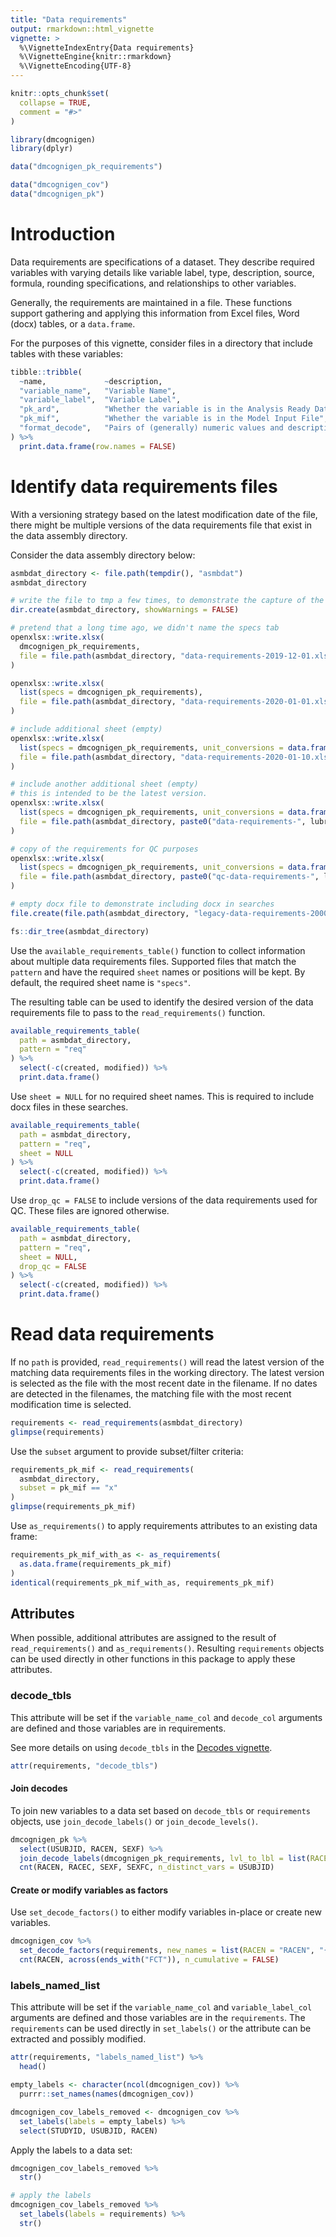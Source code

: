 ```yaml
---
title: "Data requirements"
output: rmarkdown::html_vignette
vignette: >
  %\VignetteIndexEntry{Data requirements}
  %\VignetteEngine{knitr::rmarkdown}
  %\VignetteEncoding{UTF-8}
---
```


```r
knitr::opts_chunk$set(
  collapse = TRUE,
  comment = "#>"
)
```

```r
library(dmcognigen)
library(dplyr)

data("dmcognigen_pk_requirements")

data("dmcognigen_cov")
data("dmcognigen_pk")
```

# Introduction

Data requirements are specifications of a dataset.
They describe required variables with varying details like variable label, type, description, source, formula, rounding specifications, and relationships to other variables. 

Generally, the requirements are maintained in a file. 
These functions support gathering and applying this information from Excel files, Word (docx) tables, or a `data.frame`. 

For the purposes of this vignette, consider files in a directory that include tables with these variables:
```r
tibble::tribble(
  ~name,             ~description,
  "variable_name",   "Variable Name",
  "variable_label",  "Variable Label",
  "pk_ard",          "Whether the variable is in the Analysis Ready Dataset",
  "pk_mif",          "Whether the variable is in the Model Input File",
  "format_decode",   "Pairs of (generally) numeric values and descriptions"
) %>% 
  print.data.frame(row.names = FALSE)
```

# Identify data requirements files

With a versioning strategy based on the latest modification date of the file, there might be multiple versions of the data requirements file that exist in the data assembly directory. 

Consider the data assembly directory below:
```r
asmbdat_directory <- file.path(tempdir(), "asmbdat")
asmbdat_directory
```

```r
# write the file to tmp a few times, to demonstrate the capture of the date in the filename
dir.create(asmbdat_directory, showWarnings = FALSE)

# pretend that a long time ago, we didn't name the specs tab
openxlsx::write.xlsx(
  dmcognigen_pk_requirements,
  file = file.path(asmbdat_directory, "data-requirements-2019-12-01.xlsx")
)

openxlsx::write.xlsx(
  list(specs = dmcognigen_pk_requirements),
  file = file.path(asmbdat_directory, "data-requirements-2020-01-01.xlsx")
)

# include additional sheet (empty)
openxlsx::write.xlsx(
  list(specs = dmcognigen_pk_requirements, unit_conversions = data.frame()),
  file = file.path(asmbdat_directory, "data-requirements-2020-01-10.xlsx")
)

# include another additional sheet (empty)
# this is intended to be the latest version.
openxlsx::write.xlsx(
  list(specs = dmcognigen_pk_requirements, unit_conversions = data.frame(), discussions = data.frame()),
  file = file.path(asmbdat_directory, paste0("data-requirements-", lubridate::today(), ".xlsx"))
)

# copy of the requirements for QC purposes
openxlsx::write.xlsx(
  list(specs = dmcognigen_pk_requirements, unit_conversions = data.frame(), discussions = data.frame(), qc_findings = data.frame()),
  file = file.path(asmbdat_directory, paste0("qc-data-requirements-", lubridate::today(), ".xlsx"))
)

# empty docx file to demonstrate including docx in searches
file.create(file.path(asmbdat_directory, "legacy-data-requirements-2000-01-01.docx"))
```

```r
fs::dir_tree(asmbdat_directory)
```

Use the `available_requirements_table()` function to collect information about multiple data requirements files. 
Supported files that match the `pattern` and have the required `sheet` names or positions will be kept. 
By default, the required sheet name is `"specs"`.

The resulting table can be used to identify the desired version of the data requirements file to pass to the `read_requirements()` function. 

```r
available_requirements_table(
  path = asmbdat_directory,
  pattern = "req"
) %>% 
  select(-c(created, modified)) %>% 
  print.data.frame()
```

Use `sheet = NULL` for no required sheet names. 
This is required to include docx files in these searches.
```r
available_requirements_table(
  path = asmbdat_directory,
  pattern = "req",
  sheet = NULL
) %>%
  select(-c(created, modified)) %>% 
  print.data.frame()
```

Use `drop_qc = FALSE` to include versions of the data requirements used for QC. 
These files are ignored otherwise.
```r
available_requirements_table(
  path = asmbdat_directory,
  pattern = "req",
  sheet = NULL,
  drop_qc = FALSE
) %>% 
  select(-c(created, modified)) %>% 
  print.data.frame()
```

# Read data requirements

If no `path` is provided, `read_requirements()` will read the latest version of the matching data requirements files in the working directory. 
The latest version is selected as the file with the most recent date in the filename. 
If no dates are detected in the filenames, the matching file with the most recent modification time is selected. 
```r
requirements <- read_requirements(asmbdat_directory)
glimpse(requirements)
```

Use the `subset` argument to provide subset/filter criteria:
```r
requirements_pk_mif <- read_requirements(
  asmbdat_directory,
  subset = pk_mif == "x"
)
glimpse(requirements_pk_mif)
```

Use `as_requirements()` to apply requirements attributes to an existing data frame:
```r
requirements_pk_mif_with_as <- as_requirements(
  as.data.frame(requirements_pk_mif)
)
identical(requirements_pk_mif_with_as, requirements_pk_mif)
```


## Attributes

When possible, additional attributes are assigned to the result of `read_requirements()` and `as_requirements()`. 
Resulting `requirements` objects can be used directly in other functions in this package to apply these attributes. 

### decode_tbls

This attribute will be set if the `variable_name_col` and `decode_col` arguments are defined and those variables are in requirements. 

See more details on using `decode_tbls` in the [Decodes vignette](decodes.html).

```r
attr(requirements, "decode_tbls")
```


#### Join decodes

To join new variables to a data set based on `decode_tbls` or `requirements` objects, use `join_decode_labels()` or `join_decode_levels()`.
```r
dmcognigen_pk %>% 
  select(USUBJID, RACEN, SEXF) %>% 
  join_decode_labels(dmcognigen_pk_requirements, lvl_to_lbl = list(RACEN = "RACEC", "{var}C")) %>% 
  cnt(RACEN, RACEC, SEXF, SEXFC, n_distinct_vars = USUBJID)
```


#### Create or modify variables as factors

Use `set_decode_factors()` to either modify variables in-place or create new variables. 
```r
dmcognigen_cov %>% 
  set_decode_factors(requirements, new_names = list(RACEN = "RACEN", "{var}FCT")) %>% 
  cnt(RACEN, across(ends_with("FCT")), n_cumulative = FALSE)
```


### labels_named_list

This attribute will be set if the `variable_name_col` and `variable_label_col` arguments are defined and those variables are in the `requirements`. 
The `requirements` can be used directly in `set_labels()` or the attribute can be extracted and possibly modified.
```r
attr(requirements, "labels_named_list") %>% 
  head()
```

```r
empty_labels <- character(ncol(dmcognigen_cov)) %>% 
  purrr::set_names(names(dmcognigen_cov))

dmcognigen_cov_labels_removed <- dmcognigen_cov %>% 
  set_labels(labels = empty_labels) %>% 
  select(STUDYID, USUBJID, RACEN)
```

Apply the labels to a data set:
```r
dmcognigen_cov_labels_removed %>% 
  str()

# apply the labels
dmcognigen_cov_labels_removed %>% 
  set_labels(labels = requirements) %>% 
  str()
```
